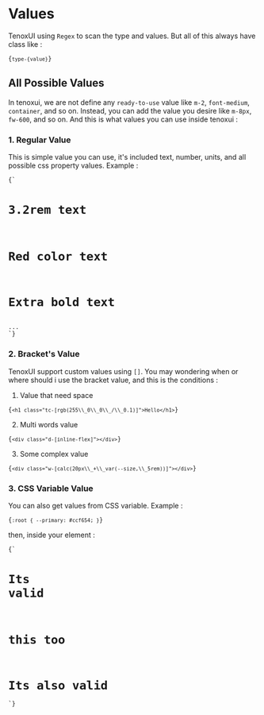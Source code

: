 
# Values

TenoxUI using `Regex` to scan the type and values. But all of this always have class like :

<Code
  lang="javascript"
  className="my-1rem" codeOnly>{`type-{value}`}</Code>

## All Possible Values

In tenoxui, we are not define any `ready-to-use` value like `m-2`, `font-medium`, `container`, and so on. Instead, you can add the value you desire like `m-8px`, `fw-600`, and so on. And this is what values you can use inside tenoxui :

### 1. Regular Value

This is simple value you can use, it's included text, number, units, and all possible css property values. Example :

<Code
  lang="html"
  className="my-1rem" codeOnly>{`<h1 class="fs-3.2em">3.2rem text</h1>
<h1 class="tc-red">Red color text</h1>
<h1 class="fw-800">Extra bold text</h1>
<div class="w-100% opa-0.2 p-1.3rem bg-blue">...</div>`}</Code>

### 2. Bracket's Value

TenoxUI support custom values using `[]`. You may wondering when or where should i use the bracket value, and this is the conditions :
1. Value that need space

<Code
  lang="html"
  className="my-1rem" codeOnly>{`<h1 class="tc-[rgb(255\\_0\\_0\\_/\\_0.1)]">Hello</h1>`}</Code>

2. Multi words value

<Code
  lang="html"
  className="my-1rem" codeOnly>{`<div class="d-[inline-flex]"></div>`}</Code>
  
3. Some complex value

<Code
  lang="html"
  className="my-1rem" codeOnly>{`<div class="w-[calc(20px\\_+\\_var(--size,\\_5rem))]"></div>`}</Code>


### 3. CSS Variable Value

You can also get values from CSS variable. Example :

<Code
  lang="css"
  className="my-1rem" codeOnly>{`:root {
  --primary: #ccf654;
}`}</Code>

then, inside your element :

<Code
  lang="javascript"
  className="my-1rem" codeOnly>{`<h1 class="tc-$primary">Its valid</h1>
<h1 class="tc-[--primary]">this too</h1>
<h1 class="tc-[var(--primary)]">Its also valid</h1>`}</Code>

<DocLink
  prev="/docs/core/type-and-property"
  prevIcon="category"
  next="/docs/classes/background"
  nextIcon="wallpaper"
/>